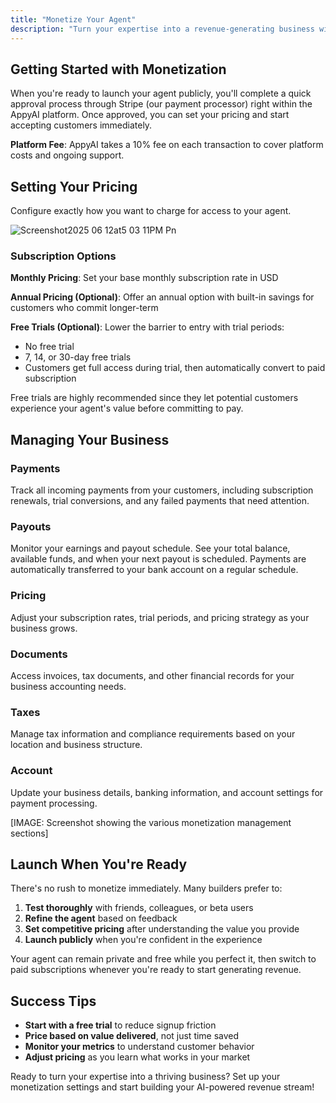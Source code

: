```yaml
---
title: "Monetize Your Agent"
description: "Turn your expertise into a revenue-generating business with AppyAI's built-in monetization tools. We handle all the payment processing, subscription management, and business operations so you can focus on serving your customers."
---
```



## Getting Started with Monetization

When you're ready to launch your agent publicly, you'll complete a quick approval process through Stripe (our payment processor) right within the AppyAI platform. Once approved, you can set your pricing and start accepting customers immediately.

**Platform Fee**: AppyAI takes a 10% fee on each transaction to cover platform costs and ongoing support.

## Setting Your Pricing

Configure exactly how you want to charge for access to your agent.

![Screenshot2025 06 12at5 03 11PM Pn](/images/Screenshot2025-06-12at5.03.11PM.png)

### Subscription Options

**Monthly Pricing**: Set your base monthly subscription rate in USD

**Annual Pricing (Optional)**: Offer an annual option with built-in savings for customers who commit longer-term

**Free Trials (Optional)**: Lower the barrier to entry with trial periods:

- No free trial
- 7, 14, or 30-day free trials
- Customers get full access during trial, then automatically convert to paid subscription

Free trials are highly recommended since they let potential customers experience your agent's value before committing to pay.

## Managing Your Business

### Payments

Track all incoming payments from your customers, including subscription renewals, trial conversions, and any failed payments that need attention.

### Payouts

Monitor your earnings and payout schedule. See your total balance, available funds, and when your next payout is scheduled. Payments are automatically transferred to your bank account on a regular schedule.

### Pricing

Adjust your subscription rates, trial periods, and pricing strategy as your business grows.

### Documents

Access invoices, tax documents, and other financial records for your business accounting needs.

### Taxes

Manage tax information and compliance requirements based on your location and business structure.

### Account

Update your business details, banking information, and account settings for payment processing.

[IMAGE: Screenshot showing the various monetization management sections]

## Launch When You're Ready

There's no rush to monetize immediately. Many builders prefer to:

1. **Test thoroughly** with friends, colleagues, or beta users
2. **Refine the agent** based on feedback
3. **Set competitive pricing** after understanding the value you provide
4. **Launch publicly** when you're confident in the experience

Your agent can remain private and free while you perfect it, then switch to paid subscriptions whenever you're ready to start generating revenue.

## Success Tips

- **Start with a free trial** to reduce signup friction
- **Price based on value delivered**, not just time saved
- **Monitor your metrics** to understand customer behavior
- **Adjust pricing** as you learn what works in your market

Ready to turn your expertise into a thriving business? Set up your monetization settings and start building your AI-powered revenue stream\!